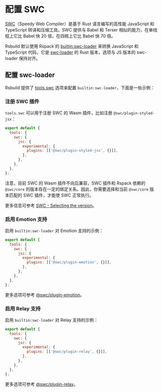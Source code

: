 # 配置 SWC

[SWC](https://github.com/swc-project/swc)（Speedy Web Compiler）是基于 Rust 语言编写的高性能 JavaScript 和 TypeScript 转译和压缩工具。SWC 提供与 Babel 和 Terser 相似的能力，在单线程上它比 Babel 快 20 倍，在四核上它比 Babel 快 70 倍。

Rsbuild 默认使用 Rspack 的 [builtin:swc-loader](https://rspack.dev/guide/features/builtin-swc-loader) 来转换 JavaScript 和 TypeScript 代码，它是 [swc-loader](https://github.com/swc-project/pkgs/tree/main/packages/swc-loader) 的 Rust 版本，选项与 JS 版本的 swc-loader 保持对齐。

## 配置 swc-loader

Rsbuild 提供了 [tools.swc](/config/tools/swc) 选项来配置 `builtin:swc-loader`，下面是一些示例：

### 注册 SWC 插件

`tools.swc` 可以用于注册 SWC 的 Wasm 插件，比如注册 `@swc/plugin-styled-jsx`：

```js
export default {
  tools: {
    swc: {
      jsc: {
        experimental: {
          plugins: [['@swc/plugin-styled-jsx', {}]],
        },
      },
    },
  },
};
```

注意，目前 SWC 的 Wasm 插件不向后兼容，SWC 插件和 Rspack 依赖的 `@swc/core` 的版本存在一定的绑定关系。因此，你需要选择和当前 `@swc/core` 版本匹配的 SWC 插件，才能使 SWC 正常执行。

更多信息可参考 [SWC - Selecting the version](https://swc.rs/docs/plugin/selecting-swc-core)。

### 启用 Emotion 支持

启用 `builtin:swc-loader` 对 Emotion 支持的示例：

```js
export default {
  tools: {
    swc: {
      jsc: {
        experimental: {
          plugins: [['@swc/plugin-emotion', {}]],
        },
      },
    },
  },
};
```

更多选项可参考 [@swc/plugin-emotion](https://www.npmjs.com/package/@swc/plugin-emotion)。

### 启用 Relay 支持

启用 `builtin:swc-loader` 对 Relay 支持的示例：

```js
export default {
  tools: {
    swc: {
      jsc: {
        experimental: {
          plugins: [['@swc/plugin-relay', {}]],
        },
      },
    },
  },
};
```

更多选项可参考 [@swc/plugin-relay](https://www.npmjs.com/package/@swc/plugin-relay)。
